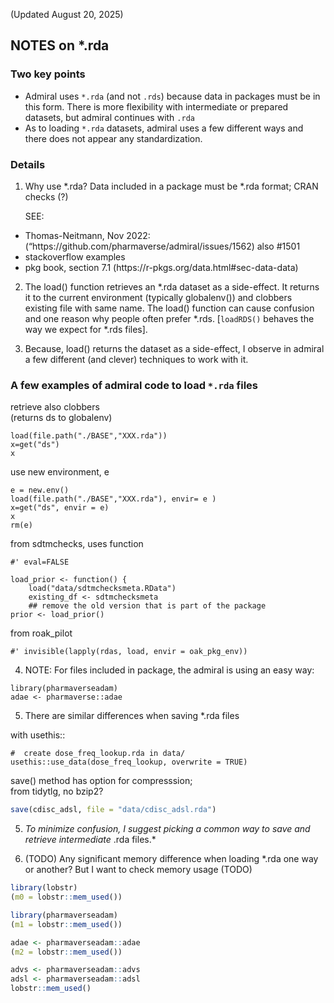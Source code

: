 
(Updated August 20, 2025)

## NOTES on \*.rda

### Two key points
- Admiral uses `*.rda` (and not `.rds`) because data in packages must be in this form.  There is more flexibility with intermediate or prepared datasets, but admiral continues with `.rda` 
- As to loading `*.rda` datasets, admiral uses a few different ways and there does not appear any standardization.


### Details

1. Why use \*.rda?
   Data included in a package must be *.rda format; CRAN checks (?) 
   
   SEE:
- Thomas-Neitmann, Nov 2022: ("https://github.com/pharmaverse/admiral/issues/1562)
  also #1501
- stackoverflow examples 
- pkg book, section 7.1 (https://r-pkgs.org/data.html#sec-data-data)

2. The load() function retrieves an \*.rda dataset as a side-effect.  It returns it to the current environment (typically globalenv()) and clobbers existing file with same name.   The load() function can cause confusion and one reason why people often prefer *.rds. [`loadRDS()`  behaves the way we expect for *.rds files].

3.  Because, load() returns the dataset as a side-effect, I observe in admiral a few different (and clever) techniques to work with it.

### A few  examples of admiral code to load `*.rda` files

retrieve  also clobbers \
(returns ds to globalenv) \
```
load(file.path("./BASE","XXX.rda"))
x=get("ds")
x
```

use new environment, e \
```
e = new.env()
load(file.path("./BASE","XXX.rda"), envir= e ) 
x=get("ds", envir = e)
x
rm(e)
```

from sdtmchecks, uses function \
```
#' eval=FALSE

load_prior <- function() {
    load("data/sdtmchecksmeta.RData")
    existing_df <- sdtmchecksmeta
    ## remove the old version that is part of the package
prior <- load_prior()
```

from roak_pilot
```
#' invisible(lapply(rdas, load, envir = oak_pkg_env))
```


4. NOTE:  For files included in package, the admiral is using an easy way: 
```
library(pharmaverseadam)
adae <- pharmaverse::adae
```

5. There are similar differences when saving *.rda files


with usethis::
```
#  create dose_freq_lookup.rda in data/
usethis::use_data(dose_freq_lookup, overwrite = TRUE)
```
save() method has option for compresssion;  
from tidytlg,  no bzip2?
```r
save(cdisc_adsl, file = "data/cdisc_adsl.rda")
```

5. *To minimize confusion,  I suggest picking a common way to save and retrieve intermediate *.rda files.*


6. (TODO) Any significant memory difference when loading *.rda one way or another?
But I want to check memory usage (TODO)
```r
library(lobstr)
(m0 = lobstr::mem_used())

library(pharmaverseadam)
(m1 = lobstr::mem_used())

adae <- pharmaverseadam::adae
(m2 = lobstr::mem_used())

advs <- pharmaverseadam::advs
adsl <- pharmaverseadam::adsl
lobstr::mem_used()
```



